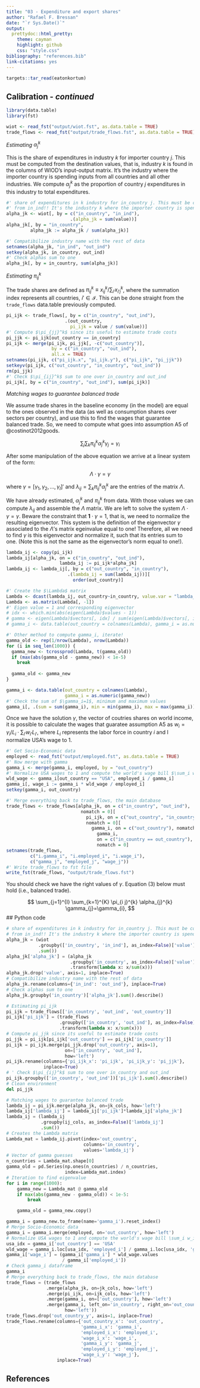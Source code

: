```yaml
---
title: "03 - Expenditure and export shares"
author: "Rafael F. Bressan"
date: "`r Sys.Date()`"
output:
  prettydoc::html_pretty:
    theme: cayman
    highlight: github
    css: "style.css"
bibliography: "references.bib"
link-citations: yes
---
```


<script type="text/x-mathjax-config">
MathJax.Hub.Config({
  TeX: { 
      equationNumbers: { 
            autoNumber: "all",
            formatNumber: function (n) {return n}
      } 
  }
});
</script>

```r
targets::tar_read(eatonkortum)
```

## Calibration - _continued_

```r
library(data.table)
library(fst)

wiot <- read_fst("output/wiot.fst", as.data.table = TRUE)
trade_flows <- read_fst("output/trade_flows.fst", as.data.table = TRUE)
```

_Estimating $\alpha_j^k$_

This is the share of expenditures in industry $k$ for importer country $j$. This must be computed from the destination values, that is, industry $k$ is found in the columns of WIOD's input-output matrix.  It's the industry where the importer country is spending inputs from all countries and all other industries. We compute $\alpha_j^k$ as the proportion of country $j$ expenditures in this industry to total expenditures.

```r
#' share of expenditures in k industry for in_country j. This must be computed
#' from in_ind!! It's the industry k where the importer country is spending
alpha_jk <- wiot[, by = c("in_country", "in_ind"),
                        .(alpha_jk = sum(value))]
alpha_jk[, by = "in_country",
         alpha_jk := alpha_jk / sum(alpha_jk)]

#' Compatibilize industry name with the rest of data
setnames(alpha_jk, "in_ind", "out_ind")
setkey(alpha_jk, in_country, out_ind)
#' Check alphas sum to one
alpha_jk[, by = in_country, sum(alpha_jk)]
```

_Estimating $\pi_{ij}^k$_

The trade shares are defined as $\pi_{ij}^k\equiv x_{ij}^k / \sum_{i'} x_{i'j}^k$, where the summation index represents all countries, $i'\in \mathcal{I}$. This can be done straight from the `trade_flows` data.table previously computed.

```r
pi_ijk <- trade_flows[, by = c("in_country", "out_ind"),
                      .(out_country,
                        pi_ijk = value / sum(value))]
#' Compute $\pi_{jj}^k$ since its useful to estimate trade costs
pi_jjk <- pi_ijk[out_country == in_country]
pi_ijk <- merge(pi_ijk, pi_jjk[, -c("out_country")], 
                 by = c("in_country", "out_ind"), 
                 all.x = TRUE)
setnames(pi_ijk, c("pi_ijk.x", "pi_ijk.y"), c("pi_ijk", "pi_jjk"))
setkeyv(pi_ijk, c("out_country", "in_country", "out_ind"))
rm(pi_jjk)
#' Check $\pi_{ij}^k$ sum to one over in_country and out_ind
pi_ijk[, by = c("in_country", "out_ind"), sum(pi_ijk)]
```

_Matching wages to guarantee balanced trade_

We assume trade shares in the baseline economy (in the model) are equal to the ones observed in the data (as well as consumption shares over sectors per country), and use this to find the wages that  guarantee balanced trade. So, we need to compute what goes into assumption A5 of @costinot2012goods. 

$$ 
\begin{equation}
   \sum_j\sum_k \pi_{ij}^k\alpha_j^k\gamma_j = \gamma_i
\end{equation}
$$

After some manipulation of the above equation we arrive at a linear system of the form:

$$
\begin{equation}
  \Lambda\cdot\gamma = \gamma
\end{equation}
$$

where $\gamma=[\gamma_1, \gamma_2, \ldots, \gamma_I]'$ and $\lambda_{ij}=\sum_k \pi_{ij}^k \alpha_{j}^k$ are the entries of the matrix $\Lambda$.

We have already estimated, $\alpha_{j}^k$ and $\pi_{ij}^k$ from data. With those values we can compute $\lambda_{ij}$ and assemble the $\Lambda$ matrix. We are left to solve the system $\Lambda\cdot\gamma=\gamma$. Beware the constraint that $\mathbf{1}\cdot\gamma=1$, that is, we need to normalize the resulting eigenvector. This system is the definition of the eigenvector $\gamma$ associated to the $\Lambda$'s matrix egeinvalue equal to one! Therefore, all we need to find $\gamma$ is this eigenvector and normalize it, such that its entries sum to one. (Note this is not the same as the eigenvector's norm equal to one!).

```r
lambda_ij <- copy(pi_ijk)
lambda_ij[alpha_jk, on = c("in_country", "out_ind"),
                    lambda_ij := pi_ijk*alpha_jk]
lambda_ij <- lambda_ij[, by = c("out_country", "in_country"),
                       .(lambda_ij = sum(lambda_ij))][
                         order(out_country)]
```

```r
#' Create the $\Lambda$ matrix
Lambda <- dcast(lambda_ij, out_country~in_country, value.var = "lambda_ij")
Lambda <- as.matrix(Lambda[, -1])
#' Eigen value = 1 and corresponding eigenvector 
# idx <- which.min(abs(eigen(Lambda)$values - 1))
# gamma <- eigen(Lambda)$vectors[, idx] / sum(eigen(Lambda)$vectors[, idx])
# gamma_i <- data.table(out_country = colnames(Lambda), gamma_i = as.numeric(gamma))

#' Other method to compute gamma_i, iterate!
gamma_old <- rep(1/nrow(Lambda), nrow(Lambda))
for (i in seq_len(1000)) {
  gamma_new <- tcrossprod(Lambda, t(gamma_old))
  if (max(abs(gamma_old - gamma_new)) < 1e-5) 
    break
  
  gamma_old <- gamma_new
}

gamma_i <- data.table(out_country = colnames(Lambda), 
                      gamma_i = as.numeric(gamma_new))
#' Check the sum of $\gamma_i=1$, minimum and maximum values
gamma_i[, .(sum = sum(gamma_i), min = min(gamma_i), max = max(gamma_i))]
```

Once we have the solution $\gamma$, the vector of coutries shares on world income, it is possible to calculate the wages that guaratee assumption A5 as $w_i=\gamma_i/L_i \cdot\sum_{i'}w_{i'}L_{i'}$, where $L_i$ represents the labor force in country $i$ and I normalize USA's wage to 1.

```r
#' Get Socio-Economic data
employed <- read_fst("output/employed.fst", as.data.table = TRUE)
#' Now merge with gamma
gamma_i <- merge(gamma_i, employed, by = "out_country")
#' Normalize USA wages to 1 and compute the world's wage bill $\sum_i w_iL_i$
wld_wage <- gamma_i[out_country == "USA", employed_i / gamma_i]
gamma_i[, wage_i := gamma_i * wld_wage / employed_i]
setkey(gamma_i, out_country)
```

```r
#' Merge everything back to trade_flows, the main database
trade_flows <- trade_flows[alpha_jk, on = c("in_country", "out_ind"),
                            nomatch = 0][
                              pi_ijk, on = c("out_country", "in_country", "out_ind"),
                              nomatch = 0][
                                gamma_i, on = c("out_country"), nomatch = 0][
                                  gamma_i, 
                                  on = c("in_country == out_country"),
                                  nomatch = 0]
setnames(trade_flows, 
         c("i.gamma_i", "i.employed_i", "i.wage_i"),
         c("gamma_j", "employed_j", "wage_j"))
#' Write trade_flows to fst file
write_fst(trade_flows, "output/trade_flows.fst")
```

You should check we have the right values of $\gamma$. Equation (3) below must hold (i.e., balanced trade).

$$
\sum_{j=1}^{I} \sum_{k=1}^{K} \pi_{i j}^{k} \alpha_{j}^{k} \gamma_{j}=\gamma_{i},
$$
## Python code

```python
# share of expenditures in k industry for in_country j. This must be computed
# from in_ind!! It's the industry k where the importer country is spending
alpha_jk = (wiot
            .groupby(['in_country', 'in_ind'], as_index=False)['value']
            .sum())
alpha_jk['alpha_jk'] = (alpha_jk
                        .groupby('in_country', as_index=False)['value']
                        .transform(lambda x: x/sum(x)))
alpha_jk.drop('value', axis=1, inplace=True)
# Compatibilize industry name with the rest of data
alpha_jk.rename(columns={'in_ind': 'out_ind'}, inplace=True)
# Check alphas sum to one
alpha_jk.groupby('in_country')['alpha_jk'].sum().describe()

# Estimating pi_ijk
pi_ijk = trade_flows[['in_country', 'out_ind', 'out_country']]
pi_ijk['pi_ijk'] = (trade_flows
                    .groupby(['in_country', 'out_ind'], as_index=False)['value']
                    .transform(lambda x: x/sum(x)))
# Compute pi_jjk since its useful to estimate trade costs
pi_jjk = pi_ijk[pi_ijk['out_country'] == pi_ijk['in_country']]
pi_ijk = pi_ijk.merge(pi_jjk.drop('out_country', axis=1),
                      on=['in_country', 'out_ind'],
                      how='left')
pi_ijk.rename(columns={'pi_ijk_x': 'pi_ijk', 'pi_ijk_y': 'pi_jjk'},
              inplace=True)
# ' Check $\pi_{ij}^k$ sum to one over in_country and out_ind
pi_ijk.groupby(['in_country', 'out_ind'])['pi_ijk'].sum().describe()
# Clean environment
del pi_jjk

# Matching wages to guarantee balanced trade
lambda_ij = pi_ijk.merge(alpha_jk, on=jk_cols, how='left')
lambda_ij['lambda_ij'] = lambda_ij['pi_ijk']*lambda_ij['alpha_jk']
lambda_ij = (lambda_ij
             .groupby(ij_cols, as_index=False)['lambda_ij']
             .sum())
# Creates the Lambda matrix
Lambda_mat = lambda_ij.pivot(index='out_country',
                             columns='in_country',
                             values='lambda_ij')
# Vector of gamma guesses
n_countries = Lambda_mat.shape[0]
gamma_old = pd.Series(np.ones(n_countries) / n_countries,
                      index=Lambda_mat.index)
# Iteration to find eigenvalue
for i in range(1000):
    gamma_new = Lambda_mat @ gamma_old
    if max(abs(gamma_new - gamma_old)) < 1e-5:
        break

    gamma_old = gamma_new.copy()

gamma_i = gamma_new.to_frame(name='gamma_i').reset_index()
# Merge Socio-Economic data
gamma_i = gamma_i.merge(employed, on='out_country', how='left')
# Normalize USA wages to 1 and compute the world's wage bill \sum_i w_i L_i
usa_idx = gamma_i['out_country'] == 'USA'
wld_wage = gamma_i.loc[usa_idx, 'employed_i'] / gamma_i.loc[usa_idx, 'gamma_i']
gamma_i['wage_i'] = (gamma_i['gamma_i'] * wld_wage.values
                     / gamma_i['employed_i'])
# Check gamma_i dataframe
gamma_i
# Merge everything back to trade_flows, the main database
trade_flows = (trade_flows
               .merge(alpha_jk, on=jk_cols, how='left')
               .merge(pi_ijk, on=ijk_cols, how='left')
               .merge(gamma_i, on=['out_country'], how='left')
               .merge(gamma_i, left_on='in_country', right_on='out_country',
                      how='left'))
trade_flows.drop('out_country_y', axis=1, inplace=True)
trade_flows.rename(columns={'out_country_x': 'out_country',
                            'gamma_i_x': 'gamma_i',
                            'employed_i_x': 'employed_i',
                            'wage_i_x': 'wage_i',
                            'gamma_i_y': 'gamma_j',
                            'employed_i_y': 'employed_j',
                            'wage_i_y': 'wage_j'},
                   inplace=True)
```

## References